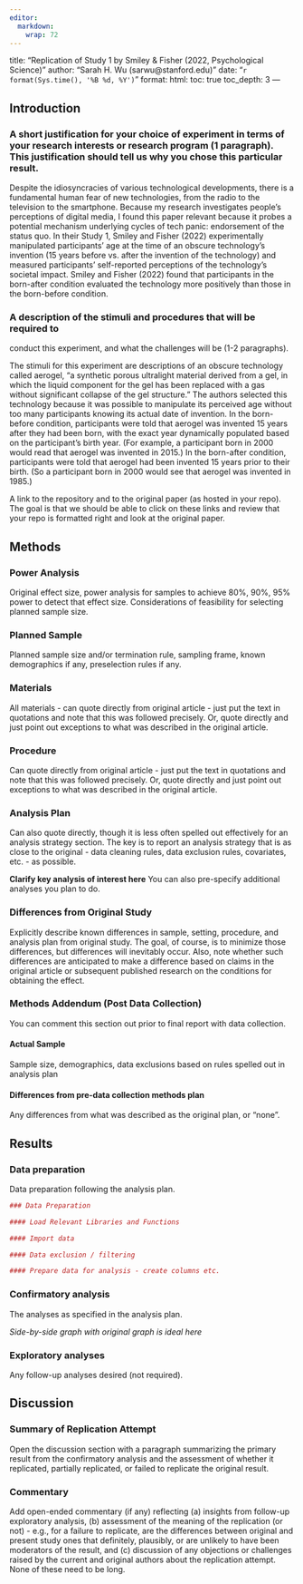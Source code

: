 ```yaml
---
editor: 
  markdown: 
    wrap: 72
---
```


title: "Replication of Study 1 by Smiley & Fisher (2022, Psychological
Science)" author: "Sarah H. Wu (sarwu\@stanford.edu)" date:
"`r format(Sys.time(), '%B %d, %Y')`" format: html: toc: true toc_depth:
3 ---

<!-- Replication reports should all use this template to standardize reporting across projects.  These reports will be public supplementary materials that accompany the summary report(s) of the aggregate results. -->

## Introduction

### A short justification for your choice of experiment in terms of your research interests or research program (1 paragraph). This justification should tell us why you chose this particular result.

Despite the idiosyncracies of various technological developments, there
is a fundamental human fear of new technologies, from the radio to the
television to the smartphone. Because my research investigates people's
perceptions of digital media, I found this paper relevant because it
probes a potential mechanism underlying cycles of tech panic:
endorsement of the status quo. In their Study 1, Smiley and Fisher
(2022) experimentally manipulated participants' age at the time of an
obscure technology's invention (15 years before vs. after the invention
of the technology) and measured participants' self-reported perceptions
of the technology's societal impact. Smiley and Fisher (2022) found that
participants in the born-after condition evaluated the technology more
positively than those in the born-before condition.

### A description of the stimuli and procedures that will be required to
conduct this experiment, and what the challenges will be (1-2
paragraphs).

The stimuli for this experiment are descriptions of an obscure technology called aerogel, "a synthetic porous ultralight material derived from a gel, in which the liquid component for the gel has been replaced with a gas without significant collapse of the gel structure." The authors selected this technology because it was possible to manipulate its perceived age without too many participants knowing its actual date of invention. In the born-before condition, participants were told that aerogel was invented 15 years after they had been born, with the exact year dynamically populated based on the participant's birth year. (For example, a participant born in 2000 would read that aerogel was invented in 2015.) In the born-after condition, participants were told that aerogel had been invented 15 years prior to their birth. (So a participant born in 2000 would see that aerogel was invented in 1985.)

A link to the repository and to the original paper (as hosted in your
repo). The goal is that we should be able to click on these links and
review that your repo is formatted right and look at the original paper.

## Methods

### Power Analysis

Original effect size, power analysis for samples to achieve 80%, 90%,
95% power to detect that effect size. Considerations of feasibility for
selecting planned sample size.

### Planned Sample

Planned sample size and/or termination rule, sampling frame, known
demographics if any, preselection rules if any.

### Materials

All materials - can quote directly from original article - just put the
text in quotations and note that this was followed precisely. Or, quote
directly and just point out exceptions to what was described in the
original article.

### Procedure

Can quote directly from original article - just put the text in
quotations and note that this was followed precisely. Or, quote directly
and just point out exceptions to what was described in the original
article.

### Analysis Plan

Can also quote directly, though it is less often spelled out effectively
for an analysis strategy section. The key is to report an analysis
strategy that is as close to the original - data cleaning rules, data
exclusion rules, covariates, etc. - as possible.

**Clarify key analysis of interest here** You can also pre-specify
additional analyses you plan to do.

### Differences from Original Study

Explicitly describe known differences in sample, setting, procedure, and
analysis plan from original study. The goal, of course, is to minimize
those differences, but differences will inevitably occur. Also, note
whether such differences are anticipated to make a difference based on
claims in the original article or subsequent published research on the
conditions for obtaining the effect.

### Methods Addendum (Post Data Collection)

You can comment this section out prior to final report with data
collection.

#### Actual Sample

Sample size, demographics, data exclusions based on rules spelled out in
analysis plan

#### Differences from pre-data collection methods plan

Any differences from what was described as the original plan, or “none”.

## Results

### Data preparation

Data preparation following the analysis plan.

```r
### Data Preparation

#### Load Relevant Libraries and Functions

#### Import data

#### Data exclusion / filtering

#### Prepare data for analysis - create columns etc.
```

### Confirmatory analysis

The analyses as specified in the analysis plan.

*Side-by-side graph with original graph is ideal here*

### Exploratory analyses

Any follow-up analyses desired (not required).

## Discussion

### Summary of Replication Attempt

Open the discussion section with a paragraph summarizing the primary
result from the confirmatory analysis and the assessment of whether it
replicated, partially replicated, or failed to replicate the original
result.

### Commentary

Add open-ended commentary (if any) reflecting (a) insights from
follow-up exploratory analysis, (b) assessment of the meaning of the
replication (or not) - e.g., for a failure to replicate, are the
differences between original and present study ones that definitely,
plausibly, or are unlikely to have been moderators of the result, and
(c) discussion of any objections or challenges raised by the current and
original authors about the replication attempt. None of these need to be
long.
